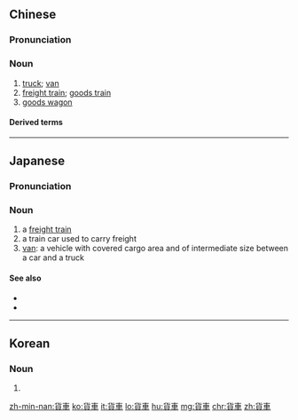 {{also|货车}}
==Chinese==
{{zh-forms|s=货车}}

===Pronunciation===
{{zh-pron
|m=huòchē,er=y
|c=fo3 ce1
|h=pfs=fo-chhâ
|mn=xm,tp:hè-chhia/qz:hèr-chhia/zz,kh:hòe-chhia
|cat=n
}}

===Noun===
{{zh-noun}}

# [[truck]]; [[van]]
# [[freight train]]; [[goods train]]
# [[goods wagon]]

====Derived terms====
{{zh-der|大貨車|小貨車}}

----

==Japanese==
{{ja-kanjitab|か|しゃ|yomi=on}}

===Pronunciation===
{{ja-pron|かしゃ|y=on}}

===Noun===
{{ja-noun|かしゃ}}

# a [[freight train]]
# a train car used to carry freight
# [[van]]: a vehicle with covered cargo area and of intermediate size between a car and a truck

====See also====
* {{ja-r|トラック}}
* {{ja-r|貨物自動車|かもつ じどうしゃ}}

----

==Korean==
{{ko-hanjatab|貨|車}}

===Noun===
{{ko-noun|rv=hwacha|hangeul=화차}}

# {{hanja form of|화차|freight car/train}}

[[zh-min-nan:貨車]]
[[ko:貨車]]
[[it:貨車]]
[[lo:貨車]]
[[hu:貨車]]
[[mg:貨車]]
[[chr:貨車]]
[[zh:貨車]]